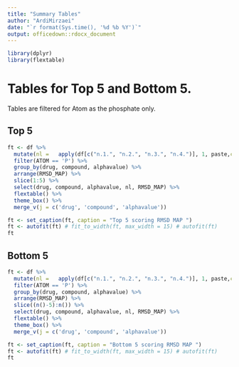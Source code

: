 ```yaml
---
title: "Summary Tables"
author: "ArdiMirzaei"
date: "`r format(Sys.time(), '%d %b %Y')`"
output: officedown::rdocx_document
---
```


```r
library(dplyr)
library(flextable)

```
# Tables for Top 5 and Bottom 5. 

Tables are filtered for Atom as the phosphate only. 

## Top 5 

```r

ft <- df %>%
  mutate(nl =   apply(df[c("n.1.", "n.2.", "n.3.", "n.4.")], 1, paste,collapse="")) %>%
  filter(ATOM == 'P') %>%
  group_by(drug, compound, alphavalue) %>%
  arrange(RMSD_MAP) %>%
  slice(1:5) %>%
  select(drug, compound, alphavalue, nl, RMSD_MAP) %>%
  flextable() %>%
  theme_box() %>%  
  merge_v(j = c('drug', 'compound', 'alphavalue'))

ft <- set_caption(ft, caption = "Top 5 scoring RMSD MAP ")
ft <- autofit(ft) # fit_to_width(ft, max_width = 15) # autofit(ft)
ft
```

## Bottom 5 

```r

ft <- df %>%
  mutate(nl =   apply(df[c("n.1.", "n.2.", "n.3.", "n.4.")], 1, paste,collapse="")) %>%
  filter(ATOM == 'P') %>%
  group_by(drug, compound, alphavalue) %>%
  arrange(RMSD_MAP) %>%
  slice((n()-5):n()) %>%
  select(drug, compound, alphavalue, nl, RMSD_MAP) %>%
  flextable() %>%
  theme_box() %>%  
  merge_v(j = c('drug', 'compound', 'alphavalue'))

ft <- set_caption(ft, caption = "Bottom 5 scoring RMSD MAP ")
ft <- autofit(ft) # fit_to_width(ft, max_width = 15) # autofit(ft)
ft
```